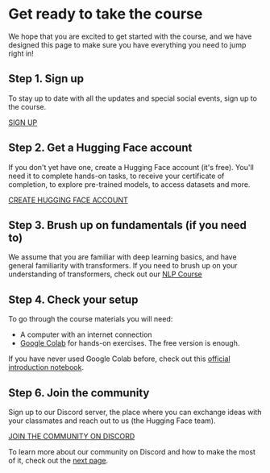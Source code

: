 # Get ready to take the course

We hope that you are excited to get started with the course, and we have designed this page to make sure you have
everything you need to jump right in!

## Step 1. Sign up

To stay up to date with all the updates and special social events, sign up to the course.

[SIGN UP](http://eepurl.com/insvcI)

## Step 2. Get a Hugging Face account

If you don't yet have one, create a Hugging Face account (it's free). You'll need it to complete hands-on tasks, to
receive your certificate of completion, to explore pre-trained models, to access datasets and more.

[CREATE HUGGING FACE ACCOUNT](https://huggingface.co/join) 

## Step 3. Brush up on fundamentals (if you need to)

We assume that you are familiar with deep learning basics, and have general familiarity with transformers. If you need
to brush up on your understanding of transformers, check out our [NLP Course](https://huggingface.co/course/chapter1/1)

## Step 4. Check your setup

To go through the course materials you will need:
- A computer with an internet connection
- [Google Colab](https://colab.research.google.com) for hands-on exercises. The free version is enough.

If you have never used Google Colab before, check out this [official introduction notebook](https://colab.research.google.com/notebooks/intro.ipynb).

## Step 6. Join the community

Sign up to our Discord server, the place where you can exchange ideas with your classmates and reach out to us (the Hugging Face team).

[JOIN THE COMMUNITY ON DISCORD](https://discord.gg/WYBxFfGCyz)

To learn more about our community on Discord and how to make the most of it, check out the [next page](community).

